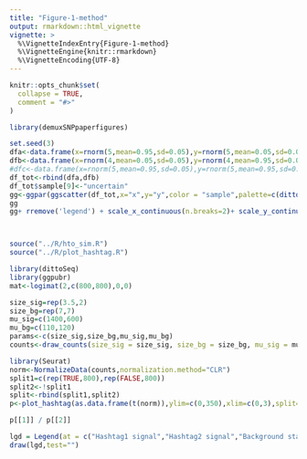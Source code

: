 ```yaml
---
title: "Figure-1-method"
output: rmarkdown::html_vignette
vignette: >
  %\VignetteIndexEntry{Figure-1-method}
  %\VignetteEngine{knitr::rmarkdown}
  %\VignetteEncoding{UTF-8}
---
```


```r
knitr::opts_chunk$set(
  collapse = TRUE,
  comment = "#>"
)
```

```r
library(demuxSNPpaperfigures)
```

````r
set.seed(3)
dfa<-data.frame(x=rnorm(5,mean=0.95,sd=0.05),y=rnorm(5,mean=0.05,sd=0.05),sample="Hashtag1")
dfb<-data.frame(x=rnorm(4,mean=0.05,sd=0.05),y=rnorm(4,mean=0.95,sd=0.05),sample="Hashtag2")
#dfc<-data.frame(x=rnorm(5,mean=0.95,sd=0.05),y=rnorm(5,mean=0.95,sd=0.05),sample="c")
df_tot<-rbind(dfa,dfb)
df_tot$sample[9]<-"uncertain"
gg<-ggpar(ggscatter(df_tot,x="x",y="y",color = "sample",palette=c(dittoColors()[1:2],"#808080"),label='sample',repel = TRUE),xlab="SNP1",ylab="SNP2")
gg
gg+ rremove('legend') + scale_x_continuous(n.breaks=2)+ scale_y_continuous(n.breaks=2)




````






````r
source("../R/hto_sim.R")
source("../R/plot_hashtag.R")

````

````r
library(dittoSeq)
library(ggpubr)
mat<-logimat(2,c(800,800),0,0)

size_sig=rep(3.5,2)
size_bg=rep(7,7)
mu_sig=c(1400,600)
mu_bg=c(110,120)
params<-c(size_sig,size_bg,mu_sig,mu_bg)
counts<-draw_counts(size_sig = size_sig, size_bg = size_bg, mu_sig = mu_sig, mu_bg = mu_bg, mat = mat)

library(Seurat)
norm<-NormalizeData(counts,normalization.method="CLR")
split1=c(rep(TRUE,800),rep(FALSE,800))
split2<-!split1
split<-rbind(split1,split2)
p<-plot_hashtag(as.data.frame(t(norm)),ylim=c(0,350),xlim=c(0,3),split=split)

p[[1]] / p[[2]]


````


````r

lgd = Legend(at = c("Hashtag1 signal","Hashtag2 signal","Background staining"), title = "HTO distribution", legend_gp = gpar(fill = c(dittoColors()[1:2],'#808080')),ncol=1)
draw(lgd,test="")

````
